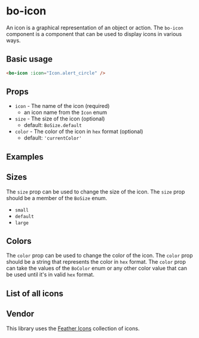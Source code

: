 
<Meta
	title="Components/bo-icon"
	component={BoIconStories.BoIcon}
/>

# bo-icon

An icon is a graphical representation of an object or action. The `bo-icon` component is a component that can be used to display icons in various ways.

## Basic usage

```html
<bo-icon :icon="Icon.alert_circle" />
```

## Props

- `icon` - The name of the icon (required)
  - an icon name from the `Icon` enum
- `size` - The size of the icon (optional)
  - default: `BoSize.default`
- `color` - The color of the icon in `hex` format (optional)
  - default: `'currentColor'`

## Examples

<Canvas of={BoIconStories.Example} />
<Controls of={BoIconStories.Example} />

## Sizes

The `size` prop can be used to change the size of the icon. The `size` prop should be a member of the `BoSize` enum.

- `small`
- `default`
- `large`

<Canvas of={BoIconStories.Sizes} />

## Colors

The `color` prop can be used to change the color of the icon. The `color` prop should be a string that represents the color in `hex` format.
The `color` prop can take the values of the `BoColor` enum or any other color value that can be used until it's in valid `hex` format.

<Canvas of={BoIconStories.Colors} />

## List of all icons

<Canvas of={BoIconStories.AllIcons} />

## Vendor

This library uses the [Feather Icons](https://feathericons.com/) collection of icons.
